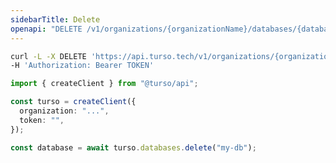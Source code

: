 ```yaml
---
sidebarTitle: Delete
openapi: "DELETE /v1/organizations/{organizationName}/databases/{databaseName}"
---
```


<RequestExample>

```bash cURL
curl -L -X DELETE 'https://api.turso.tech/v1/organizations/{organizationName}/databases/{databaseName}' \
-H 'Authorization: Bearer TOKEN'
```

```ts Node.js
import { createClient } from "@turso/api";

const turso = createClient({
  organization: "...",
  token: "",
});

const database = await turso.databases.delete("my-db");
```

</RequestExample>
